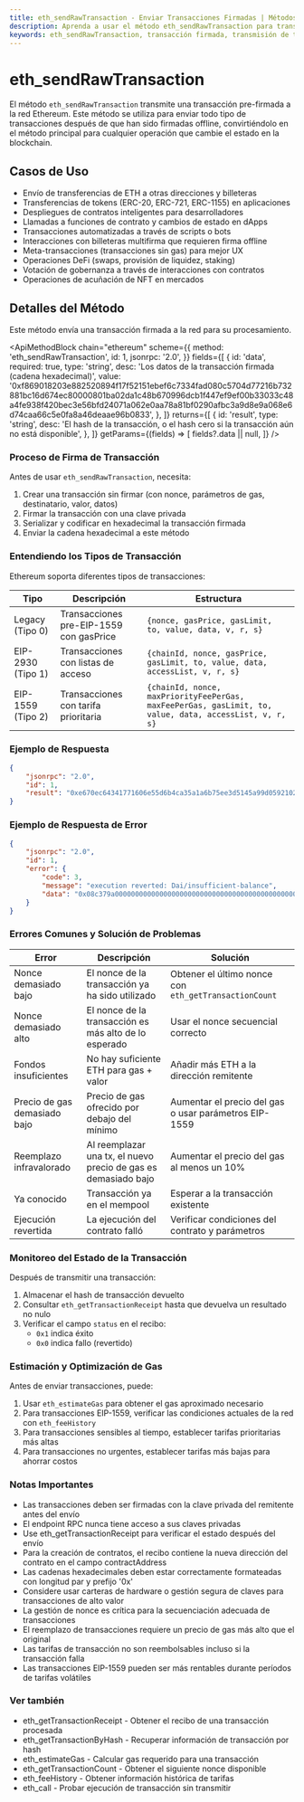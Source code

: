 ```yaml
---
title: eth_sendRawTransaction - Enviar Transacciones Firmadas | Métodos API de Ethereum
description: Aprenda a usar el método eth_sendRawTransaction para transmitir transacciones firmadas a la red Ethereum - el método esencial para enviar ETH, interactuar con contratos inteligentes y desplegar nuevos contratos.
keywords: eth_sendRawTransaction, transacción firmada, transmisión de transacción, transacción ethereum, transacción raw, hash de transacción, transferencia eth, tarifas de gas, gestión de nonce, interacción con contratos inteligentes, firma de transacción, firma offline, transacción de difusión, integración de billetera, transacción web3, despliegue de contratos, transacción eip1559, transacción eip2930, transacción legacy, difusión ethereum
---
```


# eth_sendRawTransaction

El método `eth_sendRawTransaction` transmite una transacción pre-firmada a la red Ethereum. Este método se utiliza para enviar todo tipo de transacciones después de que han sido firmadas offline, convirtiéndolo en el método principal para cualquier operación que cambie el estado en la blockchain.

## Casos de Uso

- Envío de transferencias de ETH a otras direcciones y billeteras
- Transferencias de tokens (ERC-20, ERC-721, ERC-1155) en aplicaciones
- Despliegues de contratos inteligentes para desarrolladores
- Llamadas a funciones de contrato y cambios de estado en dApps
- Transacciones automatizadas a través de scripts o bots
- Interacciones con billeteras multifirma que requieren firma offline
- Meta-transacciones (transacciones sin gas) para mejor UX
- Operaciones DeFi (swaps, provisión de liquidez, staking)
- Votación de gobernanza a través de interacciones con contratos
- Operaciones de acuñación de NFT en mercados

## Detalles del Método

Este método envía una transacción firmada a la red para su procesamiento.

<ApiMethodBlock
	chain="ethereum"
	scheme={{
		method: 'eth_sendRawTransaction',
		id: 1,
		jsonrpc: '2.0',
	}}
	fields={[
		{
			id: 'data',
			required: true,
			type: 'string',
			desc: 'Los datos de la transacción firmada (cadena hexadecimal)',
			value:
				'0xf869018203e882520894f17f52151ebef6c7334fad080c5704d77216b732881bc16d674ec80000801ba02da1c48b670996dcb1f447ef9ef00b33033c48a4fe938f420bec3e56bfd24071a062e0aa78a81bf0290afbc3a9d8e9a068e6d74caa66c5e0fa8a46deaae96b0833',
		},
	]}
	returns={[
		{
			id: 'result',
			type: 'string',
			desc: 'El hash de la transacción, o el hash cero si la transacción aún no está disponible',
		},
	]}
	getParams={(fields) => [
		fields?.data ||
			null,
	]}
/>

### Proceso de Firma de Transacción

Antes de usar `eth_sendRawTransaction`, necesita:

1. Crear una transacción sin firmar (con nonce, parámetros de gas, destinatario, valor, datos)
2. Firmar la transacción con una clave privada
3. Serializar y codificar en hexadecimal la transacción firmada
4. Enviar la cadena hexadecimal a este método

### Entendiendo los Tipos de Transacción

Ethereum soporta diferentes tipos de transacciones:

| Tipo | Descripción | Estructura |
|------|-------------|-----------|
| Legacy (Tipo 0) | Transacciones pre-EIP-1559 con gasPrice | `{nonce, gasPrice, gasLimit, to, value, data, v, r, s}` |
| EIP-2930 (Tipo 1) | Transacciones con listas de acceso | `{chainId, nonce, gasPrice, gasLimit, to, value, data, accessList, v, r, s}` |
| EIP-1559 (Tipo 2) | Transacciones con tarifa prioritaria | `{chainId, nonce, maxPriorityFeePerGas, maxFeePerGas, gasLimit, to, value, data, accessList, v, r, s}` |

### Ejemplo de Respuesta

```json
{
	"jsonrpc": "2.0",
	"id": 1,
	"result": "0xe670ec64341771606e55d6b4ca35a1a6b75ee3d5145a99d05921026d1527331"
}
```

### Ejemplo de Respuesta de Error

```json
{
	"jsonrpc": "2.0",
	"id": 1,
	"error": {
		"code": 3,
		"message": "execution reverted: Dai/insufficient-balance",
		"data": "0x08c379a00000000000000000000000000000000000000000000000000000000000000..."
	}
}
```

### Errores Comunes y Solución de Problemas

| Error | Descripción | Solución |
|-------|-------------|----------|
| Nonce demasiado bajo | El nonce de la transacción ya ha sido utilizado | Obtener el último nonce con `eth_getTransactionCount` |
| Nonce demasiado alto | El nonce de la transacción es más alto de lo esperado | Usar el nonce secuencial correcto |
| Fondos insuficientes | No hay suficiente ETH para gas + valor | Añadir más ETH a la dirección remitente |
| Precio de gas demasiado bajo | Precio de gas ofrecido por debajo del mínimo | Aumentar el precio del gas o usar parámetros EIP-1559 |
| Reemplazo infravalorado | Al reemplazar una tx, el nuevo precio de gas es demasiado bajo | Aumentar el precio del gas al menos un 10% |
| Ya conocido | Transacción ya en el mempool | Esperar a la transacción existente |
| Ejecución revertida | La ejecución del contrato falló | Verificar condiciones del contrato y parámetros |

### Monitoreo del Estado de la Transacción

Después de transmitir una transacción:

1. Almacenar el hash de transacción devuelto
2. Consultar `eth_getTransactionReceipt` hasta que devuelva un resultado no nulo
3. Verificar el campo `status` en el recibo:
   - `0x1` indica éxito
   - `0x0` indica fallo (revertido)

### Estimación y Optimización de Gas

Antes de enviar transacciones, puede:

1. Usar `eth_estimateGas` para obtener el gas aproximado necesario
2. Para transacciones EIP-1559, verificar las condiciones actuales de la red con `eth_feeHistory`
3. Para transacciones sensibles al tiempo, establecer tarifas prioritarias más altas
4. Para transacciones no urgentes, establecer tarifas más bajas para ahorrar costos

### Notas Importantes

- Las transacciones deben ser firmadas con la clave privada del remitente antes del envío
- El endpoint RPC nunca tiene acceso a sus claves privadas
- Use eth_getTransactionReceipt para verificar el estado después del envío
- Para la creación de contratos, el recibo contiene la nueva dirección del contrato en el campo contractAddress
- Las cadenas hexadecimales deben estar correctamente formateadas con longitud par y prefijo '0x'
- Considere usar carteras de hardware o gestión segura de claves para transacciones de alto valor
- La gestión de nonce es crítica para la secuenciación adecuada de transacciones
- El reemplazo de transacciones requiere un precio de gas más alto que el original
- Las tarifas de transacción no son reembolsables incluso si la transacción falla
- Las transacciones EIP-1559 pueden ser más rentables durante períodos de tarifas volátiles

### Ver también

- <Link to="/docs/ethereum/core-methods/eth_getTransactionReceipt" title="Verificar estado de transacción y resultados">eth_getTransactionReceipt</Link> - Obtener el recibo de una transacción procesada
- <Link to="/docs/ethereum/core-methods/eth_getTransactionByHash" title="Buscar detalles de transacción por hash">eth_getTransactionByHash</Link> - Recuperar información de transacción por hash
- <Link to="/docs/ethereum/core-methods/eth_estimateGas" title="Estimar gas requerido para una transacción">eth_estimateGas</Link> - Calcular gas requerido para una transacción
- <Link to="/docs/ethereum/core-methods/eth_getTransactionCount" title="Obtener nonce de cuenta para secuenciación de transacciones">eth_getTransactionCount</Link> - Obtener el siguiente nonce disponible
- <Link to="/docs/ethereum/core-methods/eth_feeHistory" title="Obtener datos históricos de tarifas para estimación de gas">eth_feeHistory</Link> - Obtener información histórica de tarifas
- <Link to="/docs/ethereum/core-methods/eth_call" title="Probar ejecución de transacción sin minar">eth_call</Link> - Probar ejecución de transacción sin transmitir
